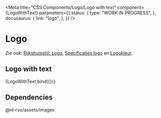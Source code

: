 
<Meta
  title="CSS Components/Logo/Logo with text"
  component={LogoWithText}
  parameters={{
    status: {
      type: "WORK IN PROGRESS",
    },
    docusaurus: {
      link: "logo",
    },
  }}
/>

# Logo

Zie ook: [Rijkshuisstijl: Logo](https://www.rijkshuisstijl.nl/basiselementen/basiselementen-offline/logo), [Specificaties logo](https://www.rijkshuisstijl.nl/basiselementen/basiselementen-offline/logo/specificaties-logo) en [Logokleur](https://www.rijkshuisstijl.nl/basiselementen/basiselementen-offline/logo/logokleuren).

## Logo with text

<Canvas>
  <Story name="Logo with text" args={defaultArgs}>
    {LogoWithText.bind({})}
  </Story>
</Canvas>

## Dependencies

@nl-rvo/assets/images
